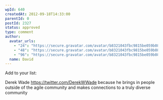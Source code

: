 ```yaml
---
wpId: 640
createdAt: 2012-09-18T14:33:00
parentId: 0
postId: 2327
status: approved
type: comment
author:
  avatar_urls:
    - "24": "https://secure.gravatar.com/avatar/b8321043fbc9815be059b08e6ee684c7?s=24&d=mm&r=g"
    - "48": "https://secure.gravatar.com/avatar/b8321043fbc9815be059b08e6ee684c7?s=48&d=mm&r=g"
    - "96": "https://secure.gravatar.com/avatar/b8321043fbc9815be059b08e6ee684c7?s=96&d=mm&r=g"
  name: David
---
```


Add to your list:

Derek Wade https://twitter.com/DerekWWade because he brings in people outside of the agile community and makes connections to a truly diverse community